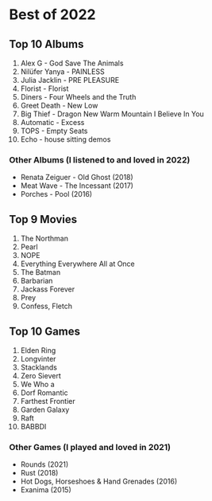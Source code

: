 # Best of 2022

## Top 10 Albums
1. Alex G - God Save The Animals
2. Nilüfer Yanya - PAINLESS
3. Julia Jacklin - PRE PLEASURE
4. Florist - Florist
5. Diners - Four Wheels and the Truth
6. Greet Death - New Low
7. Big Thief - Dragon New Warm Mountain I Believe In You
8. Automatic - Excess
9. TOPS - Empty Seats
10. Echo - house sitting demos

### Other Albums (I listened to and loved in 2022)
* Renata Zeiguer - Old Ghost (2018)
* Meat Wave - The Incessant (2017)
* Porches - Pool (2016)

## Top 9 Movies
1. The Northman
2. Pearl
3. NOPE
4. Everything Everywhere All at Once
5. The Batman
6. Barbarian
7. Jackass Forever
8. Prey
9. Confess, Fletch

## Top 10 Games
1. Elden Ring
2. Longvinter
3. Stacklands
4. Zero Sievert
5. We Who a
6. Dorf Romantic
7. Farthest Frontier
8. Garden Galaxy
9. Raft
10. BABBDI

### Other Games (I played and loved in 2021)
* Rounds (2021)
* Rust (2018)
* Hot Dogs, Horseshoes & Hand Grenades (2016)
* Exanima (2015)